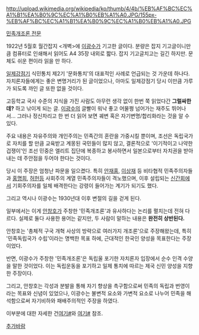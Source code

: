 http://upload.wikimedia.org/wikipedia/ko/thumb/4/4b/%EB%AF%BC%EC%A1%B1%EA%B0%9C%EC%A1%B0%EB%A1%A0.JPG/155px-%EB%AF%BC%EC%A1%B1%EA%B0%9C%EC%A1%B0%EB%A1%A0.JPG

[http://ko.wikisource.org/wiki/%EB%AF%BC%EC%A1%B1%EA%B0%9C%EC%A1%B0%EB%A1%A0 민족개조론 전문]

1922년 5월호 월간잡지 <개벽>에 [[이광수]]가 기고한 글이다. 분량은 잡지 기고글이니만큼 컴퓨터로 인쇄해서 읽어도 A4 35장 내외로 짧다. 잡지 기고글치고는 길긴 하지만. 문체도 쉬운 편이라 읽을 만 하다.

[[일제강점기]] 식민통치 제2기 '문화통치'의 대표적인 사례로 언급되는 것 가운데 하나다. 자치론자들에게는 좋은 변명거리가 된 글이었으나, 아마도 일제강점기 당시 이만큼 가루가 되도록 까인 글 또한 없을 것이다.

고등학교 국사 수준의 지식을 가진 사람도 아무런 생각 없이 한번 쭉 읽었다간 '''그럴싸한데?''' 하고 낚이게 되는 글. [[이광수]]의 글빨이 워낙 좋고 어물쩡 넘어가는 재주도 뛰어나서... 그러나 정신차리고 한 번 더 읽어 보면 궤변 혹은 자기변명/합리화라는 것을 알 수 있다.

주요 내용은 자유주의와 개인주의는 민족간의 혼란을 가중시킬 뿐이며, 조선은 독립국가로 자치를 할 만큼 교육받고 계몽된 국민들이 많지 않고, 결론적으로 '이기적이고 나약한 겁쟁이'인 조선 민중은 엘리트 집단에 복종하고 봉사하면서 일본으로부터 자치권을 받아내는 데 주안점을 두어야 한다는 것이다.

당시 이 주장은 엄청난 파문을 일으켰다. 특히 [[안재홍]], [[이상재]] 등 비타협적 민족주의자들과 [[홍명희]], [[허헌]]등 사회주의 계열 민족주의자들이 격노했으며, 이후 설립되는 [[신간회]]에서 기회주의자를 일체 배격한다는 강령이 들어가는 계기가 되기도 했다.

그리고 역시나 이광수는 1930년대 이후 변절의 길을 걷게 된다.

일부에서는 이게 [[안창호]]가 주창한 '민족개조론'과 유사하다는 논리를 펼치는데 전혀 다르다. 실제로 둘다 사용한 용어는 같지만, 두 사람이 말하는 내용은 '''완전히 상반된다.'''

안창호는 '총체적 구국 개혁 사상의 방략으로 여러가지 개조론'으로 주장해왔는데, 특히 '민족독립국가 수립'이라는 명백한 목표 하에, 근대적인 한국인 양성을 목표한다는 주장이었다.

반면, 이광수가 주창한 '민족개조론'은 독립울 포기한 자치론자 입장에서 순수 인격 수양을 말한 것이었다. 이는 독립운동을 포기하고 일제 통치에 따르는 제국 신민 양성을 지향한 주장이다.

그리고, 안창호는 각성과 분발을 통해 자기 향상을 촉구함으로써 민족의 독립과 번영이라는 목표와 신념이 있었으나, 이광수는 불변적 요소와 가변적 요소로 나누어 민족을 해석함으로써 자기비하와 패배주의적인 주장을 하였다.

이부분에 대한 자세한 건[http://www.ohmynews.com/nws_web/view/at_pg.aspx?CNTN_CD=A0001478102 여기#]와 [http://www.ohmynews.com/nws_web/view/at_pg.aspx?CNTN_CD=A0001474994 여기#] 참조.

[[추가바람]]
